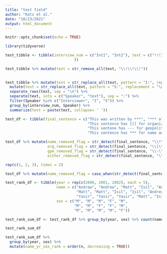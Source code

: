 ```yaml
---
title: "test field"
author: "Katz et al."
date: "10/23/2021"
output: html_document
---
```


```r
knitr::opts_chunk$set(echo = TRUE)
```


```r
library(tidyverse)
```



```r

test_tibble <- tibble(interview_num = c("Int1", "Int2"), text = c("!!!I: This is an my first question in interview one. S: This is my first response in interview one. !!!I: This is the second question for the first interview. S: This is the second response for the first interview.", "I: This is an my first question in interview two S: This is my first response in interview two I: This is the second question for the second interview. S: This is the second response for the second interview."
                               ))

```



```r
test_tibble %>% mutate(text = str_remove_all(text, "\\!\\!\\!"))
  
```


```r

test_tibble %>% mutate(text = str_replace_all(text, pattern = "I:", replacement = "\nI:")) %>% 
  mutate(text = str_replace_all(text, pattern = "S:", replacement = "\nS:")) %>% 
  separate_rows(text, sep = "\n") %>% 
  separate(text, into = c("Speaker", "text"), sep = ":") %>% 
  filter(Speaker %in% c("Interviewer", "I", "S")) %>% 
  group_by(interview_num, Speaker) %>% 
  summarize(text = paste(text, collapse= ' '))

```



```r

test_df <- tibble(final_sentence = c("This was written by ***", "*** also wrote this sentence",
                                     "This sentence has [[[ for organization",
                                     "This sentene has --- for geopolitical entity",
                                     "This sentence has *** for name and [[[ for org"))


```



```r
test_df %>% mutate(name_removed_flag = str_detect(final_sentence, "\\*\\*\\*"),
                   org_removed_flag = str_detect(final_sentence, "\\[\\[\\["),
                   gpe_removed_flag = str_detect(final_sentence, "\\-\\-\\-"),
                   either_removed_flag = str_detect(final_sentence, "\\*\\*\\*|\\[\\[\\["))
```


```r
rep(c(1, 2, 3), times = 2)

```



```r
test_df %>% mutate(name_removed_flag = case_when(str_detect(final_sentence, "\\*\\*\\*")))

```




```r

test_rank_df <- tibble(year = rep(c(2000, 2001, 2002), each = 5),
                       name = c("Andrew", "Andrew", "Matt", "Isil", "Andrew",
                                "Matt", "Matt", "Isil", "Isil", "Andrew",
                                "Yasir", "Yasir", "Yasir", "Matt", "Isil"),
                       sex = c("M", "M", "M", "F", "M",
                               "M", "M", "F", "F", "M",
                               "M", "M", "M", "M", "F"))

```

```r

test_rank_sum_df <- test_rank_df %>% group_by(year, sex) %>% count(name) %>% ungroup()

test_rank_sum_df
```


```r

test_rank_sum_df %>% 
  group_by(year, sex) %>% 
  mutate(name_yr_sex_rank = order(n, decreasing = TRUE))

```

